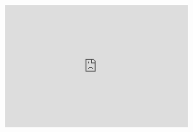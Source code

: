 <embed src="https://github.com/mehroozh/STA9750-SPRING-2025-MP02/raw/main/Press_Release.pdf" width="600" height="400" />
